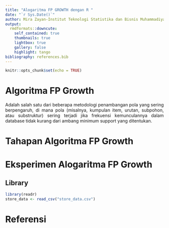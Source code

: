 ```yaml
---
title: "Alogaritma FP GROWTH dengan R "
date: "`r Sys.Date()`"
author: Mira Zayan-Institut Teknologi Statistika dan Bisnis Muhammadiyah
output:
  rmdformats::downcute:
    self_contained: true
    thumbnails: true
    lightbox: true
    gallery: false
    highlight: tango
bibliography: references.bib
---
```


```{=html}
<style>
body{
text-align: justify}
</style>
```
```r
knitr::opts_chunk$set(echo = TRUE)
```

# Algoritma FP Growth
Adalah salah satu dari beberapa metodologi penambangan pola yang sering berpengaruh, di mana pola (misalnya, kumpulan item, urutan, subpohon, atau substruktur) sering terjadi jika frekuensi kemunculannya dalam database tidak kurang dari ambang minimum support yang ditentukan.

# Tahapan Algoritma FP Growth

# Eksperimen Alogaritma FP Growth
## Library

```r
library(readr)
store_data <- read_csv("store_data.csv")

```



# Referensi